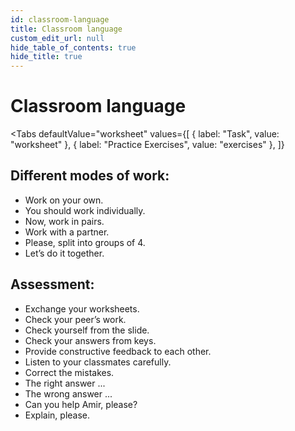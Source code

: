 ```yaml
---
id: classroom-language
title: Classroom language
custom_edit_url: null
hide_table_of_contents: true
hide_title: true
---
```



<Theme bonding />

# Classroom language

<Tabs
  defaultValue="worksheet"
  values={[
    { label: "Task", value: "worksheet" },
    { label: "Practice Exercises", value: "exercises" },
  ]}
>

<TabItem value="worksheet">

## Different modes of work: <AudioButton url="/media/Different modes of work.2aaa5427.mp3" />

- Work on your own.
- You should work individually.
- Now, work in pairs.
- Work with a partner.
- Please, split into groups of 4.
- Let’s do it together.

## Assessment: <AudioButton url="/media/Assessment.342bc5ed.mp3" />

- Exchange your worksheets.
- Check your peer’s work.
- Check yourself from the slide.
- Check your answers from keys.
- Provide constructive feedback to each other.
- Listen to your classmates carefully.
- Correct the mistakes.
- The right answer ...
- The wrong answer ...
- Can you help Amir, please?
- Explain, please.


</TabItem>

<TabItem value="exercises">
  <Frame src="https://learningapps.org/watch?v=pq5smfu0321" height="480px" />
</TabItem>

</Tabs>

